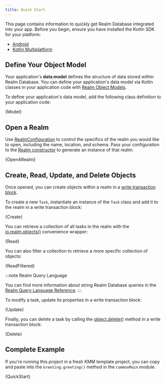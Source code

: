 ```yaml
---
title: Quick Start
---
```


This page contains information to quickly get Realm Database
integrated into your app. Before you begin, ensure you have installed
the Kotlin SDK for your platform:

- [Android](./install/android)
- [Kotlin Multiplatform](./install/kotlin-multiplatform)

## Define Your Object Model

Your application's **data model** defines the structure of data
stored within Realm Database.
You can define your application's data model via Kotlin
classes in your application code with
[Realm Object Models](https://docs.mongodb.com/realm/sync/data-model/create-a-schema/#std-label-create-schema-from-rom).

To define your application's data model, add the following class
definition to your application code:

<CodeBlock className="language-kotlin">{Model}</CodeBlock>

## Open a Realm

Use [RealmConfiguration](https://docs.mongodb.com/realm-sdks/kotlin/latest/library-base/-realm%20-kotlin%20-multiplatform%20-s-d-k/io.realm/-realm-configuration/index.html)
to control the specifics of the realm you
would like to open, including the name, location, and schema.
Pass your configuration to the [Realm constructor](https://docs.mongodb.com/realm-sdks/kotlin/latest/library-base/-realm%20-kotlin%20-multiplatform%20-s-d-k/io.realm/-realm/index.html)
to generate an instance of that realm:

<CodeBlock className="language-kotlin">{OpenARealm}</CodeBlock>

## Create, Read, Update, and Delete Objects

Once opened, you can create objects within a realm in a
[write transaction block](https://docs.mongodb.com/realm-sdks/kotlin/latest/library-base/-realm%20-kotlin%20-multiplatform%20-s-d-k/io.realm/-realm/index.html#1141849336%2FFunctions%2F1327329691).

To create a new `Task`, instantiate an instance of the
`Task` class and add it to the realm in a write transaction block:

<CodeBlock className="language-kotlin">{Create}</CodeBlock>

You can retrieve a collection of all tasks in the realm with the
[io.realm.objects()](https://docs.mongodb.com/realm-sdks/kotlin/latest/-realm%20-kotlin%20-multiplatform%20-s-d-k/io.realm/objects.html)
convenience wrapper:

<CodeBlock className="language-kotlin">{Read}</CodeBlock>

You can also filter a collection to retrieve a more specific collection
of objects:


<CodeBlock className="language-kotlin">{ReadFiltered}</CodeBlock>

:::note Realm Query Language

You can find more information about string Realm Database queries in
the [Realm Query Language Reference](TODO).
:::

To modify a task, update its properties in a write transaction block:


<CodeBlock className="language-kotlin">{Update}</CodeBlock>

Finally, you can delete a task by calling the [object.delete()](https://docs.mongodb.com/realm-sdks/kotlin/latest/library-base/-realm%20-kotlin%20-multiplatform%20-s-d-k/io.realm/-realm-object/index.html#2054000914%2FExtensions%2F1327329691)
method in a write transaction block:

<CodeBlock className="language-kotlin">{Delete}</CodeBlock>

## Complete Example

If you're running this project in a fresh KMM template project, you can
copy and paste into the `Greeting.greeting()` method in the
`commonMain` module.


<CodeBlock className="language-kotlin">{QuickStart}</CodeBlock>
